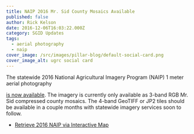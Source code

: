 ```yaml
---
title: NAIP 2016 Mr. Sid County Mosaics Available
published: false
author: Rick Kelson
date: 2016-12-06T16:03:22.000Z
category: SGID Updates
tags:
  - aerial photography
  - naip
cover_image: /src/images/pillar-blog/default-social-card.png
cover_image_alt: ugrc social card
---
```



The statewide 2016 National Agricultural Imagery Program (NAIP) 1 meter aerial photography

<a href="/products/sgid/aerial-photography/naip">is now available</a>. The imagery is currently only available as 3-band
RGB Mr. Sid compressed county mosaics. The 4-band GeoTIFF or JP2 tiles should be available in a couple months with
statewide imagery services soon to follow.

<ul class="dotless">
  <li>
    <a href="https://raster.utah.gov/?cat=NAIP%202016%20(1m)">Retrieve 2016 NAIP via Interactive Map</a>
  </li>
</ul>

<Contacts subject={frontmatter.title} contactKey="imagery" />
